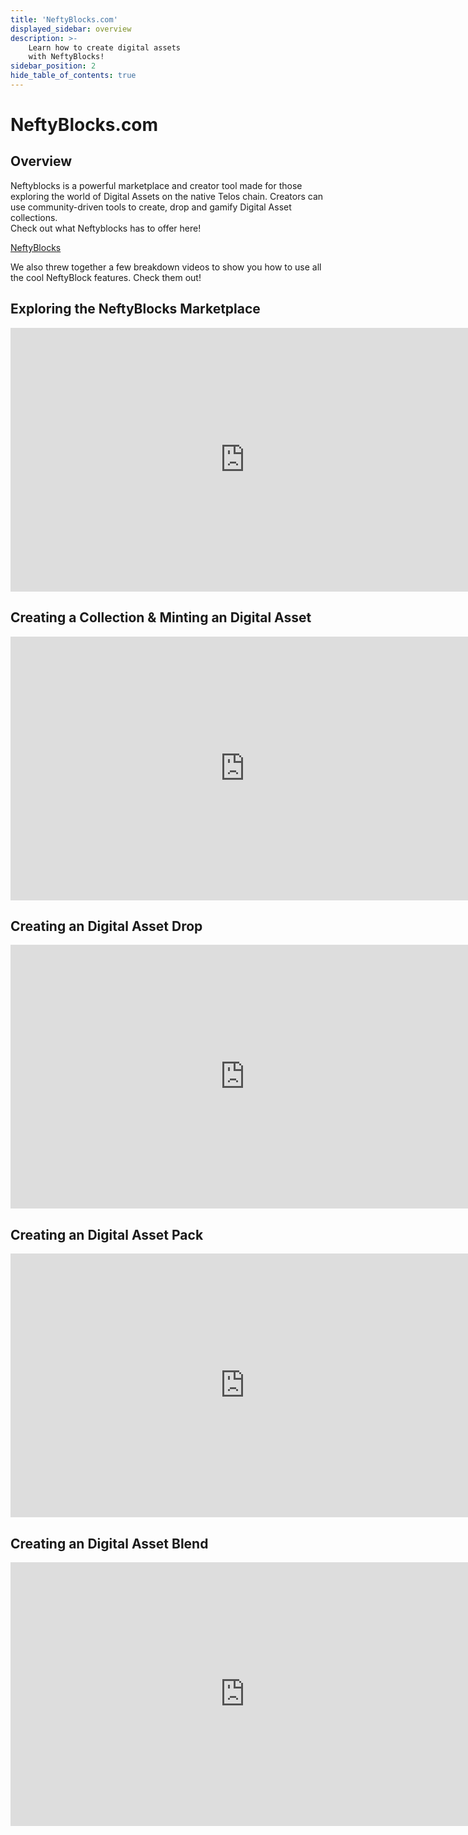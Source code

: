 ```yaml
---
title: 'NeftyBlocks.com'
displayed_sidebar: overview
description: >-
    Learn how to create digital assets
    with NeftyBlocks!
sidebar_position: 2
hide_table_of_contents: true
---
```


# NeftyBlocks.com

## Overview

Neftyblocks is a powerful marketplace and creator tool made for those exploring the world of Digital Assets on the native Telos chain. Creators can use community-driven tools to create, drop and gamify Digital Asset collections.  
Check out what Neftyblocks has to offer here!

[NeftyBlocks](https://telos.neftyblocks.com/)

We also threw together a few breakdown videos to show you how to use all the cool NeftyBlock features. Check them out!

## Exploring the NeftyBlocks Marketplace

<iframe width="750" height="422" src="https://www.youtube.com/embed/DRMQrRQSXtU" title="NeftyBlocks Part 1: Exploring the Marketplace" frameborder="0" allow="accelerometer; autoplay; clipboard-write; encrypted-media; gyroscope; picture-in-picture; web-share" allowfullscreen></iframe>

## Creating a Collection & Minting an Digital Asset

<iframe width="750" height="422" src="https://www.youtube.com/embed/yTUCfW3y11A" title="NeftyBlocks Part 2: Creating a Collection &amp; Minting an NFT" frameborder="0" allow="accelerometer; autoplay; clipboard-write; encrypted-media; gyroscope; picture-in-picture; web-share" allowfullscreen></iframe>

## Creating an Digital Asset Drop

<iframe width="750" height="422" src="https://www.youtube.com/embed/JoaEetuMNPo" title="NeftyBlocks Part 3: Creating an NFT drop" frameborder="0" allow="accelerometer; autoplay; clipboard-write; encrypted-media; gyroscope; picture-in-picture; web-share" allowfullscreen></iframe>

## Creating an Digital Asset Pack

<iframe width="750" height="422" src="https://www.youtube.com/embed/tRPmypDPHKA" title="NeftyBlocks Part 4: Creating an NFT pack" frameborder="0" allow="accelerometer; autoplay; clipboard-write; encrypted-media; gyroscope; picture-in-picture; web-share" allowfullscreen></iframe>

## Creating an Digital Asset Blend

<iframe width="750" height="422" src="https://www.youtube.com/embed/DURmm6zAVqE" title="NeftyBlocks Part 5: Creating an NFT blend" frameborder="0" allow="accelerometer; autoplay; clipboard-write; encrypted-media; gyroscope; picture-in-picture; web-share" allowfullscreen></iframe>
